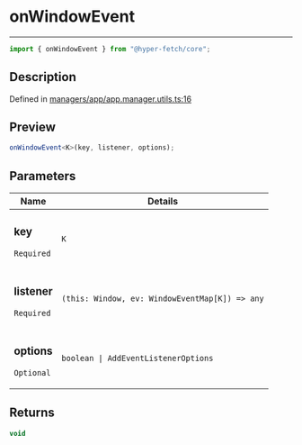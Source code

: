 # onWindowEvent

<div class="api-docs__separator" data-reactroot="">

---

</div><div class="api-docs__import" data-reactroot="">

```ts
import { onWindowEvent } from "@hyper-fetch/core";
```

</div><div class="api-docs__section">

## Description

</div><div class="api-docs__description"><span class="api-docs__do-not-parse">

</span></div><p class="api-docs__definition">

Defined in
[managers/app/app.manager.utils.ts:16](https://github.com/BetterTyped/hyper-fetch/blob/993719ed/packages/core/src/managers/app/app.manager.utils.ts#L16)

</p><div class="api-docs__section">

## Preview

</div><div class="api-docs__preview fn">

```ts
onWindowEvent<K>(key, listener, options);
```

</div><div class="api-docs__section">

## Parameters

</div>
<div class="api-docs__parameters">
<table>
<thead><tr><th>Name</th><th>Details</th></tr></thead>
<tbody><tr param-data="key"><td class="api-docs__param-name required">

### key

`Required`

</td><td class="api-docs__param-type">

`K`

</td></tr><tr param-data="listener"><td class="api-docs__param-name required">

### listener

`Required`

</td><td class="api-docs__param-type">

`(this: Window, ev: WindowEventMap[K]) => any`

</td></tr><tr param-data="options"><td class="api-docs__param-name optional">

### options

`Optional`

</td><td class="api-docs__param-type">

`boolean | AddEventListenerOptions`

</td></tr></tbody></table></div><div class="api-docs__section">

## Returns

</div><div class="api-docs__returns">

```ts
void
```

</div>
